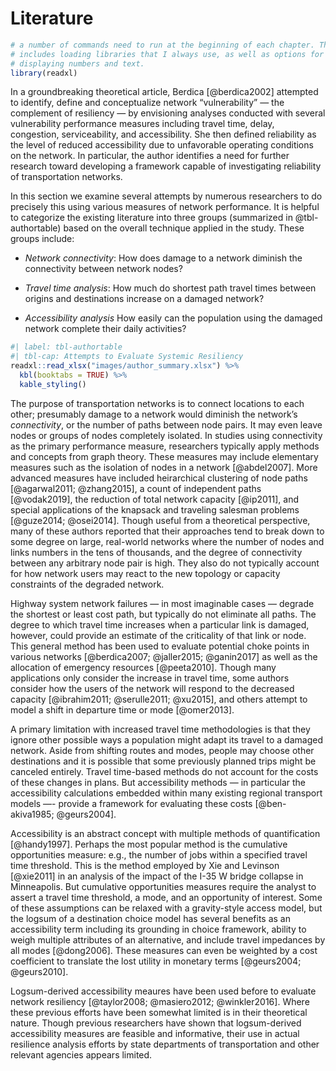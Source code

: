 # Literature {#litreview}

```r
# a number of commands need to run at the beginning of each chapter. This
# includes loading libraries that I always use, as well as options for 
# displaying numbers and text.
library(readxl)
```

In a groundbreaking theoretical article, Berdica [@berdica2002] attempted to
identify, define and conceptualize network "vulnerability" --- the complement of
resiliency --- by envisioning analyses conducted with several vulnerability
performance measures including travel time, delay, congestion, serviceability,
and accessibility. She then defined reliability as the level of reduced
accessibility due to unfavorable operating conditions on the network. In
particular, the author identifies a need for further research toward developing
a framework capable of investigating reliability of transportation networks.

In this section we examine several attempts by numerous researchers to do
precisely this using various measures of network performance. It is helpful to
categorize the existing literature into three groups (summarized in
@tbl-authortable) based on the overall technique applied in the study. These
groups include:

-   *Network connectivity*: How does damage to a network diminish the
    connectivity between network nodes?

-   *Travel time analysis*: How much do shortest path travel times between
    origins and destinations increase on a damaged network?

-   *Accessibility analysis* How easily can the population using the damaged
    network complete their daily activities?


```r
#| label: tbl-authortable
#| tbl-cap: Attempts to Evaluate Systemic Resiliency
readxl::read_xlsx("images/author_summary.xlsx") %>%
  kbl(booktabs = TRUE) %>%
  kable_styling()
```

The purpose of transportation networks is to connect locations to each other;
presumably damage to a network would diminish the network's *connectivity*, or
the number of paths between node pairs. It may even leave nodes or groups of
nodes completely isolated. In studies using connectivity as the primary
performance measure, researchers typically apply methods and concepts from graph
theory. These measures may include elementary measures such as the isolation of
nodes in a network [@abdel2007]. More advanced measures have included
heirarchical clustering of node paths [@agarwal2011; @zhang2015], a count of
independent paths [@vodak2019], the reduction of total network capacity
[@ip2011], and special applications of the knapsack and traveling salesman
problems [@guze2014; @osei2014]. Though useful from a theoretical perspective,
many of these authors reported that their approaches tend to break down to some
degree on large, real-world networks where the number of nodes and links numbers
in the tens of thousands, and the degree of connectivity between any arbitrary
node pair is high. They also do not typically account for how network users may
react to the new topology or capacity constraints of the degraded network.

Highway system network failures --- in most imaginable cases --- degrade the
shortest or least cost path, but typically do not eliminate all paths. The
degree to which travel time increases when a particular link is damaged,
however, could provide an estimate of the criticality of that link or node. This
general method has been used to evaluate potential choke points in various
networks [@berdica2007; @jaller2015; @ganin2017] as well as the allocation of
emergency resources [@peeta2010]. Though many applications only consider the
increase in travel time, some authors consider how the users of the network will
respond to the decreased capacity [@ibrahim2011; @serulle2011; @xu2015], and
others attempt to model a shift in departure time or mode [@omer2013].

A primary limitation with increased travel time methodologies is that they
ignore other possible ways a population might adapt its travel to a damaged
network. Aside from shifting routes and modes, people may choose other
destinations and it is possible that some previously planned trips might be
canceled entirely. Travel time-based methods do not account for the costs of
these changes in plans. But accessibility methods --- in particular the
accessibility calculations embedded within many existing regional transport
models ---- provide a framework for evaluating these costs [@ben-akiva1985;
@geurs2004].

Accessibility is an abstract concept with multiple methods of quantification
[@handy1997]. Perhaps the most popular method is the cumulative opportunities
measure: e.g., the number of jobs within a specified travel time threshold. This
is the method employed by Xie and Levinson [@xie2011] in an analysis of the
impact of the I-35 W bridge collapse in Minneapolis. But cumulative
opportunities measures require the analyst to assert a travel time threshold, a
mode, and an opportunity of interest. Some of these assumptions can be relaxed
with a gravity-style access model, but the logsum of a destination choice model
has several benefits as an accessibility term including its grounding in choice
framework, ability to weigh multiple attributes of an alternative, and include
travel impedances by all modes [@dong2006]. These measures can even be weighted
by a cost coefficient to translate the lost utility in monetary terms
[@geurs2004; @geurs2010].

Logsum-derived accessibility meaures have been used before to evaluate network
resiliency [@taylor2008; @masiero2012; @winkler2016]. Where these previous
efforts have been somewhat limited is in their theoretical nature. Though
previous researchers have shown that logsum-derived accessibility measures are
feasible and informative, their use in actual resilience analysis efforts by
state departments of transportation and other relevant agencies appears limited.
